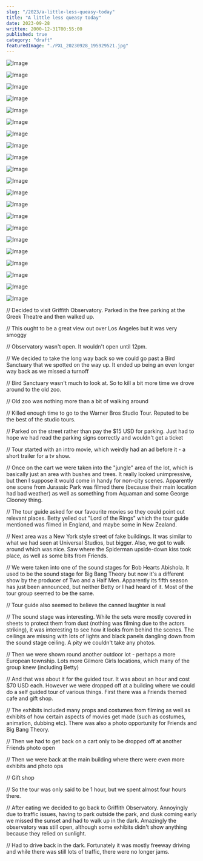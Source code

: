 ```yaml
---
slug: "/2023/a-little-less-queasy-today"
title: "A little less queasy today"
date: 2023-09-28
written: 2000-12-31T00:55:00
published: true
category: "draft"
featuredImage: "./PXL_20230928_195929521.jpg"
---
```


![Image](PXL_20230928_170854709.jpg)

![Image](PXL_20230928_171206021.jpg)

![Image](PXL_20230928_172152722.jpg)

![Image](PXL_20230928_174406252.jpg)

![Image](PXL_20230928_184818476.jpg)

![Image](PXL_20230928_185138224.jpg)

![Image](PXL_20230928_185459640.jpg)

![Image](PXL_20230928_195752790.jpg)

![Image](PXL_20230928_195929521.jpg)

![Image](PXL_20230928_200244035.jpg)

![Image](PXL_20230928_200931440.jpg)

![Image](PXL_20230928_204219428.jpg)

![Image](PXL_20230928_204916398.jpg)

![Image](PXL_20230928_205112391.jpg)

![Image](PXL_20230928_210309346.jpg)

![Image](PXL_20230928_210635244.jpg)

![Image](PXL_20230928_210905808.jpg)

![Image](PXL_20230928_212403215.jpg)

![Image](PXL_20230928_212650564.jpg)

![Image](PXL_20230928_212902843.jpg)

![Image](PXL_20230928_213247926.jpg)

// Decided to visit Griffith Observatory. Parked in the free parking at the Greek Theatre and then walked up.

// This ought to be a great view out over Los Angeles but it was very smoggy

// Observatory wasn't open. It wouldn't open until 12pm.

// We decided to take the long way back so we could go past a Bird Sanctuary that we spotted on the way up. It ended up being an even longer way back as we missed a turnoff

// Bird Sanctuary wasn't much to look at. So to kill a bit more time we drove around to the old zoo.

// Old zoo was nothing more than a bit of walking around

// Killed enough time to go to the Warner Bros Studio Tour. Reputed to be the best of the studio tours.

// Parked on the street rather than pay the $15 USD for parking. Just had to hope we had read the parking signs correctly and wouldn't get a ticket

// Tour started with an intro movie, which weirdly had an ad before it - a short trailer for a tv show.

// Once on the cart we were taken into the "jungle" area of the lot, which is basically just an area with bushes and trees. It really looked unimpressive, but then I suppose it would come in handy for non-city scenes. Apparently one scene from Jurassic Park was filmed there (because their main location had bad weather) as well as something from Aquaman and some George Clooney thing.

// The tour guide asked for our favourite movies so they could point out relevant places. Betty yelled out "Lord of the Rings" which the tour guide mentioned was filmed in England, and maybe some in New Zealand.

// Next area was a New York style street of fake buildings. It was similar to what we had seen at Universal Studios, but bigger. Also, we got to walk around which was nice. Saw where the Spiderman upside-down kiss took place, as well as some bits from Friends.

// We were taken into one of the sound stages for Bob Hearts Abishola. It used to be the sound stage for Big Bang Theory but now it's a different show by the producer of Two and a Half Men. Apparently its fifth season has just been announced, but neither Betty or I had heard of it. Most of the tour group seemed to be the same.

// Tour guide also seemed to believe the canned laughter is real

// The sound stage was interesting. While the sets were mostly covered in sheets to protect them from dust (nothing was filming due to the actors striking), it was interesting to see how it looks from behind the scenes. The ceilings are missing with lots of lights and black panels dangling down from the sound stage ceiling. A pity we couldn't take any photos.

// Then we were shown round another outdoor lot - perhaps a more European township. Lots more Gilmore Girls locations, which many of the group knew (including Betty)

// And that was about it for the guided tour. It was about an hour and cost $70 USD each. However we were dropped off at a building where we could do a self guided tour of various things. First there was a Friends themed cafe and gift shop.

// The exhibits included many props and costumes from filming as well as exhibits of how certain aspects of movies get made (such as costumes, animation, dubbing etc). There was also a photo opportunity for Friends and Big Bang Theory.

// Then we had to get back on a cart only to be dropped off at another Friends photo open

// Then we were back at the main building where there were even more exhibits and photo ops

// Gift shop

// So the tour was only said to be 1 hour, but we spent almost four hours there.

// After eating we decided to go back to Griffith Observatory. Annoyingly due to traffic issues, having to park outside the park, and dusk coming early we missed the sunset and had to walk up in the dark. Amazingly the observatory was still open, although some exhibits didn't show anything because they relied on sunlight.

// Had to drive back in the dark. Fortunately it was mostly freeway driving and while there was still lots of traffic, there were no longer jams.
